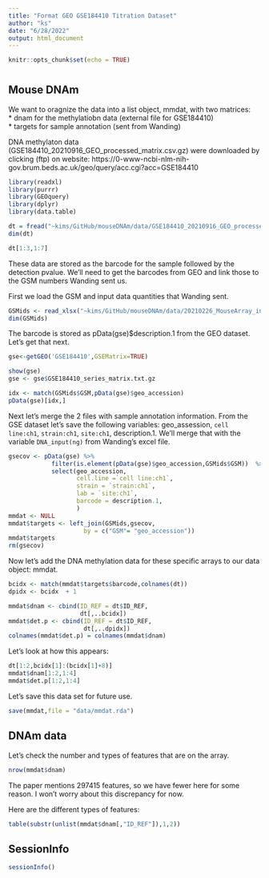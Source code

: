 ```yaml
---
title: "Format GEO GSE184410 Titration Dataset"
author: "ks"
date: "6/28/2022"
output: html_document
---
```


```r
knitr::opts_chunk$set(echo = TRUE)
```
# {.tabset}

## Mouse DNAm

We want to oragnize the data into a list object, mmdat, with two matrices:    
* dnam for the methylatiobn data  (external file for GSE184410)    
* targets for sample annotation  (sent from Wanding) 

DNA methylaton data (GSE184410_20210916_GEO_processed_matrix.csv.gz) were downloaded by clicking (ftp) on website:  https://0-www-ncbi-nlm-nih-gov.brum.beds.ac.uk/geo/query/acc.cgi?acc=GSE184410

```r
library(readxl)
library(purrr)
library(GEOquery)
library(dplyr)
library(data.table)
```

```r
dt = fread("~kims/GitHub/mouseDNAm/data/GSE184410_20210916_GEO_processed_matrix.csv.gz")
dim(dt)
```

```r
dt[1:3,1:7]
```

These data are stored as the barcode for the sample followed by the detection pvalue.  We'll need to get the barcodes from GEO and link those to the GSM numbers Wanding sent us.

First we load the GSM and input data quantities that Wanding sent.
```r
GSMids <- read_xlsx("~kims/GitHub/mouseDNAm/data/20210226_MouseArray_inputQuantity.xlsx")
dim(GSMids)
```

The barcode is stored as pData(gse)$description.1 from the GEO dataset. Let's get that next.

```r
gse<-getGEO('GSE184410',GSEMatrix=TRUE)
```

```r
show(gse)
gse <- gse$GSE184410_series_matrix.txt.gz
```

```r
idx <- match(GSMids$GSM,pData(gse)$geo_accession)
pData(gse)[idx,]
```

Next let's merge the 2 files with sample annotation information. From the GSE dataset let's save the following variables: geo_assession, `cell line:ch1`, `strain:ch1`, `site:ch1`, description.1. 
We'll merge that with the variable `DNA_input(ng)` from Wanding's excel file. 

```r
gsecov <- pData(gse) %>%
            filter(is.element(pData(gse)$geo_accession,GSMids$GSM))  %>%
            select(geo_accession,
                   cell.line =`cell line:ch1`,
                   strain = `strain:ch1`,
                   lab = `site:ch1`,
                   barcode = description.1,
                   )
mmdat <- NULL
mmdat$targets <- left_join(GSMids,gsecov,
                     by = c("GSM"= "geo_accession"))
mmdat$targets
rm(gsecov)
```

Now let's add the DNA methylation data for these specific arrays to our data object: mmdat. 

```r
bcidx <- match(mmdat$targets$barcode,colnames(dt))
dpidx <- bcidx  + 1

mmdat$dnam <- cbind(ID_REF = dt$ID_REF,
                    dt[,..bcidx])
mmdat$det.p <- cbind(ID_REF = dt$ID_REF,
                     dt[,..dpidx])
colnames(mmdat$det.p) = colnames(mmdat$dnam)
```

Let's look at how this appears:

```r
dt[1:2,bcidx[1]:(bcidx[1]+8)]
mmdat$dnam[1:2,1:4]
mmdat$det.p[1:2,1:4]
```

Let's save this data set for future use.
```r
save(mmdat,file = "data/mmdat.rda")
```

## DNAm data

Let's check the number and types of features that are on the array.

```r
nrow(mmdat$dnam)
```

The paper mentions 297415 features, so we have fewer here for some reason. I won't worry about this discrepancy for now.

Here are the different types of features:

```r
table(substr(unlist(mmdat$dnam[,"ID_REF"]),1,2))
```


## SessionInfo

```r
sessionInfo()
```

